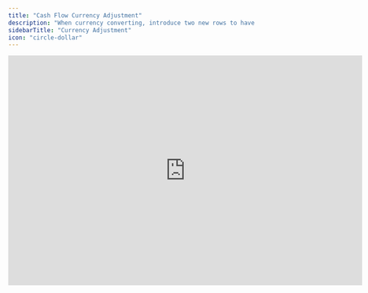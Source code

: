 ```yaml
---
title: "Cash Flow Currency Adjustment"
description: "When currency converting, introduce two new rows to have the cash flow check match."
sidebarTitle: "Currency Adjustment"
icon: "circle-dollar"
---
```


<iframe width="720" height="467" src="https://www.loom.com/embed/7cffcb8772154753951a1db9bef911bc?sid=acbf6d67-1934-4ffc-9a38-84f1434bc03f" frameborder="0" webkitallowfullscreen mozallowfullscreen allowfullscreen />

## Overview

If you have enabled currency conversion for a company, you must introduce two additional rows in the cash flow statement to manually account for the currency conversion effect on retained earnings. This ensures the cash flow check matches.

## Basics

The cash flow statement is derived as a plug from the P\&L and balance sheet movements and, by design, does not include retained earnings. When using Francis’ currency conversion feature to convert P\&L and balance sheet numbers monthly, the currency conversion effect on retained earnings is not reflected in the cash flow statement. This omission results in a cash flow estimate that differs from the actual cash position.

If you have enabled currency conversion, you must introduce two additional rows in the cash flow statement to manually account for the currency conversion effect on retained earnings. This ensures that all currency adjustments from the balance sheet are accurately captured in the cash flow statement, maintaining its functionality as a plug.

Here are the two rows to include in the cash flow statement:

<Steps>
  <Step title="Retained Earnings, starting value">
    The starting value of Retained Earnings is updated to reflect the new month’s closing exchange rate. 	The difference (delta) resulting from this currency adjustment should be calculated and added to the cash flow statement.

    ```
    = "Retained earnings"[-1] / "Exchange rate - closing"[-1] * "Exchange rate - closing"[0] - "Retained earnings"[-1]
    ```
  </Step>

  <Step title="Retained Earnings, addition">
    The period’s net profit (or loss) is part of the cash flow from operations and is calculated using the average exchange rate for the period. However, it is included in Retained Earnings using the closing exchange rate. The difference (delta) between these two rates should be calculated and added to the cash flow statement.

    ```
    = "Net profit"[0] / "Exchange rate - avg"[0] * "Exchange rate - closing"[0] - "Net profit"[0]
    ```
  </Step>
</Steps>

Including these rows ensures that all currency adjustments affecting Retained Earnings are captured, allowing the cash flow check to match.